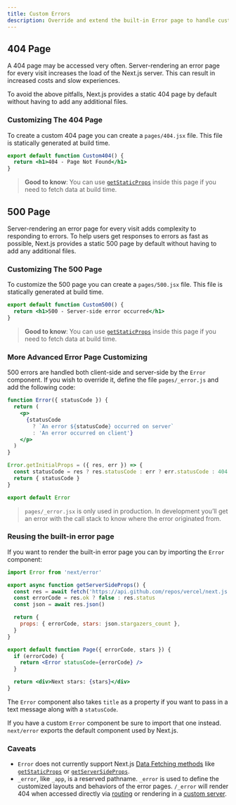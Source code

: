 ```yaml
---
title: Custom Errors
description: Override and extend the built-in Error page to handle custom errors.
---
```


## 404 Page

A 404 page may be accessed very often. Server-rendering an error page for every visit increases the load of the Next.js server. This can result in increased costs and slow experiences.

To avoid the above pitfalls, Next.js provides a static 404 page by default without having to add any additional files.

### Customizing The 404 Page

To create a custom 404 page you can create a `pages/404.jsx` file. This file is statically generated at build time.

```jsx filename="pages/404.jsx"
export default function Custom404() {
  return <h1>404 - Page Not Found</h1>
}
```

> **Good to know**: You can use [`getStaticProps`](/docs/pages/building-your-application/data-fetching/get-static-props) inside this page if you need to fetch data at build time.

## 500 Page

Server-rendering an error page for every visit adds complexity to responding to errors. To help users get responses to errors as fast as possible, Next.js provides a static 500 page by default without having to add any additional files.

### Customizing The 500 Page

To customize the 500 page you can create a `pages/500.jsx` file. This file is statically generated at build time.

```jsx filename="pages/500.jsx"
export default function Custom500() {
  return <h1>500 - Server-side error occurred</h1>
}
```

> **Good to know**: You can use [`getStaticProps`](/docs/pages/building-your-application/data-fetching/get-static-props) inside this page if you need to fetch data at build time.

### More Advanced Error Page Customizing

500 errors are handled both client-side and server-side by the `Error` component. If you wish to override it, define the file `pages/_error.js` and add the following code:

```jsx
function Error({ statusCode }) {
  return (
    <p>
      {statusCode
        ? `An error ${statusCode} occurred on server`
        : 'An error occurred on client'}
    </p>
  )
}

Error.getInitialProps = ({ res, err }) => {
  const statusCode = res ? res.statusCode : err ? err.statusCode : 404
  return { statusCode }
}

export default Error
```

> `pages/_error.jsx` is only used in production. In development you’ll get an error with the call stack to know where the error originated from.

### Reusing the built-in error page

If you want to render the built-in error page you can by importing the `Error` component:

```jsx
import Error from 'next/error'

export async function getServerSideProps() {
  const res = await fetch('https://api.github.com/repos/vercel/next.js')
  const errorCode = res.ok ? false : res.status
  const json = await res.json()

  return {
    props: { errorCode, stars: json.stargazers_count },
  }
}

export default function Page({ errorCode, stars }) {
  if (errorCode) {
    return <Error statusCode={errorCode} />
  }

  return <div>Next stars: {stars}</div>
}
```

The `Error` component also takes `title` as a property if you want to pass in a text message along with a `statusCode`.

If you have a custom `Error` component be sure to import that one instead. `next/error` exports the default component used by Next.js.

### Caveats

- `Error` does not currently support Next.js [Data Fetching methods](/docs/pages/building-your-application/data-fetching) like [`getStaticProps`](/docs/pages/building-your-application/data-fetching/get-static-props) or [`getServerSideProps`](/docs/pages/building-your-application/data-fetching/get-server-side-props).
- `_error`, like `_app`, is a reserved pathname. `_error` is used to define the customized layouts and behaviors of the error pages. `/_error` will render 404 when accessed directly via [routing](/docs/pages/building-your-application/routing) or rendering in a [custom server](/docs/pages/building-your-application/configuring/custom-server).
